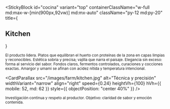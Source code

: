 
<StickyBlock
  id="cocina"
  variant="top"
  containerClassName="w-full md:max-w-[min(900px,92vw)] md:mx-auto"
  className="py-12 md:py-20"
  title={<Reveal preset="up"><h2 className="text-2xl md:text-4xl font-semibold">Kitchen</h2></Reveal>}
>
  <Sub id="equilibrio_cocina" preset="up">
    El producto lidera. Platos que equilibran el huerto con proteínas de la zona en capas limpias y reconocibles.
  </Sub>

  <Sub id="estetica" preset="left">
    Estética sobria y precisa; vajilla que narra el paisaje. Elegancia sin exceso: forma al servicio del sabor.
  </Sub>

  <Sub id="tecnica" preset="right">
    Fondos claros, fermentos controlados, curaciones y cocciones exactas. Amargor y umami se afinan con acidez nítida y temperatura intencional.
  </Sub>

  <CardParallax
    src="/images/farm/kitchen.jpg"
    alt="Técnica y precisión"
    widthVariant="narrow"
    align="right"
    speed={0.24}
    heightVh={100}
    hVh={{ mobile: 52, md: 62 }}
    style={{ objectPosition: "center 40%" }}
  />

  <Sub id="vision" preset="fade">
    Investigación continua y respeto al productor. Objetivo: claridad de sabor y emoción contenida.
  </Sub>
</StickyBlock>